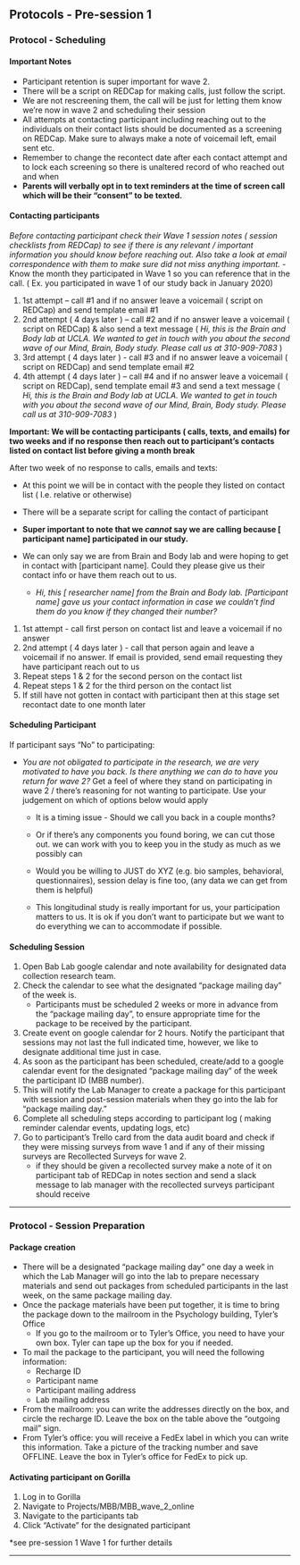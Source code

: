 ## Protocols - Pre-session 1 


### Protocol - Scheduling 


#### Important Notes 


- Participant retention is super important for wave 2.
- There will be a script on REDCap for making calls, just follow the script.
- We are not rescreening them, the call will be just for letting them know we're now in wave 2 and scheduling their session
- All attempts at contacting participant including reaching out to the individuals on their contact lists should be documented as a screening on REDCap. Make sure to always make a note of voicemail left, email sent etc.
- Remember to change the recontect date after each contact attempt and to lock each screening so there is unaltered record of who reached out and when 
- **Parents will verbally opt in to text reminders at the time of screen call which will be their “consent” to be texted.**


#### Contacting participants 


*Before contacting participant check their Wave 1 session notes ( session checklists from REDCap) to see if there is any relevant / important information you should know before reaching out. Also take a look at email correspondence with them to make sure did not miss anything important.*
  - Know the month they participated in Wave 1 so you can reference that in the call. ( Ex. you participated in wave 1 of our study back in January 2020) 


1) 1st attempt – call #1 and if no answer leave a voicemail ( script on REDCap) and send template email #1
2) 2nd attempt ( 4 days later ) – call #2 and if no answer leave a voicemail ( script on REDCap) & also send a text message ( *Hi, this is the Brain and Body lab at UCLA. We wanted to get in touch with you about the second wave of our Mind, Brain, Body study. Please call us at 310-909-7083* )
3) 3rd attempt ( 4 days later ) - call #3 and if no answer leave a voicemail ( script on REDCap) and send template email #2
4) 4th attempt ( 4 days later ) – call #4 and if no answer leave a voicemail ( script on REDCap), send template email #3 and send a text message ( *Hi, this is the Brain and Body lab at UCLA. We wanted to get in touch with you about the second wave of our Mind, Brain, Body study. Please call us at 310-909-7083 *)


**Important: We will be contacting participants ( calls, texts, and emails) for two weeks and if no response then reach out to participant's contacts listed on contact list before giving a month break**

After two week of no response to calls, emails and texts:

- At this point we will be in contact with the people they listed on contact list ( I.e. relative or otherwise)

- There will be a separate script for calling the contact of participant

- **Super important to note that we *cannot* say we are calling because [ participant name] participated in our study.**

- We can only say we are from Brain and Body lab and were hoping to get in contact with [participant name]. Could they please give us their contact info or have them reach out to us.

  - *Hi, this [ researcher name] from the Brain and Body lab. [Participant name] gave us your contact information in case we couldn’t find them do you know if they changed their number?*


1) 1st attempt - call first person on contact list and leave a voicemail if no answer
2) 2nd attempt ( 4 days later ) - call that person again and leave a voicemail if no answer. If email is provided, send email requesting they have participant reach out to us
3) Repeat steps 1 & 2 for the second person on the contact list
4) Repeat steps 1 & 2 for the third person on the contact list
5) If still have not gotten in contact with participant then at this stage set recontact date to one month later


#### Scheduling Participant


If participant says “No” to participating:

- *You are not obligated to participate in the research, we are very motivated to have you back. Is there anything we can do to have you return for wave 2? * Get a feel of where they stand on participating in wave 2 / there's reasoning for not wanting to participate. Use your judgement on which of options below would apply

  - It is a timing issue - Should we call you back in a couple months?

  - Or if there's any components you found boring, we can cut those out. we can work with you to keep you in the study as much as we possibly can

  - Would you be willing to JUST do XYZ (e.g. bio samples, behavioral, questionnaires), session delay is fine too, (any data we can get from them is helpful)

  - This longitudinal study is really important for us, your participation matters to us. It is ok if you don't want to participate but we want to do everything we can to accommodate if possible.


#### Scheduling Session


1. Open Bab Lab google calendar and note availability for designated data collection research team.
2. Check the calendar to see what the designated "package mailing day" of the week is.
    - Participants must be scheduled 2 weeks or more in advance from the "package mailing day", to ensure appropriate time for the package to be received by the participant.
3. Create event on google calendar for 2 hours. Notify the participant that sessions may not last the full indicated time, however, we like to designate additional time just in case.
4. As soon as the participant has been scheduled, create/add to a google calendar event for the designated "package mailing day" of the week the participant ID (MBB number).
5. This will notify the Lab Manager to create a package for this participant with session and post-session materials when they go into the lab for "package mailing day."
6. Complete all scheduling steps according to participant log ( making reminder calendar events, updating logs, etc)
7. Go to participant's Trello card from the data audit board and check if they were missing surveys from wave 1 and if any of their missing surveys are Recollected Surveys for wave 2.
    - if they should be given a recollected survey make a note of it on participant tab of REDCap in notes section and send a slack message to lab manager with the recollected surveys participant should receive


----------  

### Protocol - Session Preparation  


#### Package creation 

- There will be a designated "package mailing day" one day a week in which the Lab Manager will go into the lab to prepare necessary materials and send out packages from scheduled participants in the last week, on the same package mailing day. 
- Once the package materials have been put together, it is time to bring the package down to the mailroom in the Psychology building, Tyler's Office 
    - If you go to the mailroom or to Tyler's Office, you need to have your own box. Tyler can tape up the box for you if needed. 
- To mail the package to the participant, you will need the following information: 
    - Recharge ID 
    - Participant name 
    - Participant mailing address 
    - Lab mailing address 
- From the mailroom: you can write the addresses directly on the box, and circle the recharge ID. Leave the box on the table above the "outgoing mail" sign.  
- From Tyler's office: you will receive a FedEx label in which you can write this information. Take a picture of the tracking number and save OFFLINE. Leave the box in Tyler's office for FedEx to pick up.  


#### Activating participant on Gorilla 

1. Log in to Gorilla 
2. Navigate to Projects/MBB/MBB_wave_2_online 
3. Navigate to the participants tab 
4. Click "Activate" for the designated participant 

*see pre-session 1 Wave 1 for further details  

--------------